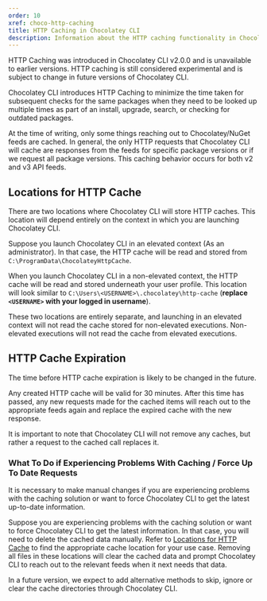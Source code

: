 ---
order: 10
xref: choco-http-caching
title: HTTP Caching in Chocolatey CLI
description: Information about the HTTP caching functionality in Chocolatey CLI
---

<Callout type="info">
    HTTP Caching was introduced in Chocolatey CLI v2.0.0 and is unavailable to earlier versions.
</Callout>

<Callout type="warning">
    HTTP caching is still considered experimental and is subject to change in future versions of Chocolatey  CLI.
</Callout>

Chocolatey CLI introduces HTTP Caching to minimize the time taken for subsequent checks for the same packages when they need to be looked up multiple times as part of an install, upgrade, search, or checking for outdated packages.

At the time of writing, only some things reaching out to Chocolatey/NuGet feeds are cached. In general, the only HTTP requests that Chocolatey CLI will cache are responses from the feeds for specific package versions or if we request all package versions.
This caching behavior occurs for both v2 and v3 API feeds.

## Locations for HTTP Cache

There are two locations where Chocolatey CLI will store HTTP caches.
This location will depend entirely on the context in which you are launching Chocolatey CLI.

Suppose you launch Chocolatey CLI in an elevated context (As an administrator). In that case, the HTTP cache will be read and stored from `C:\ProgramData\ChocolateyHttpCache`.

When you launch Chocolatey CLI in a non-elevated context, the HTTP cache will be read and stored underneath your user profile. This location will look similar to `C:\Users\<USERNAME>\.chocolatey\http-cache` (**replace `<USERNAME>` with your logged in username**).

These two locations are entirely separate, and launching in an elevated context will not read the cache stored for non-elevated executions. Non-elevated executions will not read the cache from elevated executions.

## HTTP Cache Expiration

<Callout type="warning">
    The time before HTTP cache expiration is likely to be changed in the future.
</Callout>

Any created HTTP cache will be valid for 30 minutes. After this time has passed, any new requests made for the cached items will reach out to the appropriate feeds again and replace the expired cache with the new response.

It is important to note that Chocolatey CLI will not remove any caches, but rather a request to the cached call replaces it.

### What To Do if Experiencing Problems With Caching / Force Up To Date Requests

It is necessary to make manual changes if you are experiencing problems with the caching solution or want to force Chocolatey CLI to get the latest up-to-date information.

Suppose you are experiencing problems with the caching solution or want to force Chocolatey CLI to get the latest information. In that case, you will need to delete the cached data manually. Refer to [Locations for HTTP Cache](#locations-for-http-cache) to find the appropriate cache location for your use case. Removing all files in these locations will clear the cached data and prompt Chocolatey CLI to reach out to the relevant feeds when it next needs that data.

<Callout type="info">
    In a future version, we expect to add alternative methods to skip, ignore or clear the cache directories through Chocolatey CLI.
</Callout>
